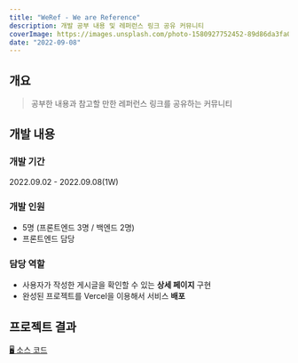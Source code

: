 ```yaml
---
title: "WeRef - We are Reference"
description: 개발 공부 내용 및 레퍼런스 링크 공유 커뮤니티
coverImage: https://images.unsplash.com/photo-1580927752452-89d86da3fa0a?ixlib=rb-1.2.1&ixid=MnwxMjA3fDB8MHxwaG90by1wYWdlfHx8fGVufDB8fHx8&auto=format&fit=crop&w=480&q=50
date: "2022-09-08"
---
```


## 개요

> 공부한 내용과 참고할 만한 레퍼런스 링크를 공유하는 커뮤니티

## 개발 내용

### 개발 기간

2022.09.02 - 2022.09.08(1W)

### 개발 인원

- 5명 (프론트엔드 3명 / 백엔드 2명)
- 프론트엔드 담당

### 담당 역할

- 사용자가 작성한 게시글을 확인할 수 있는 **상세 페이지** 구현
- 완성된 프로젝트를 Vercel을 이용해서 서비스 **배포**

## 프로젝트 결과

[🖥️ 소스 코드](https://github.com/woongsnote/weref)

